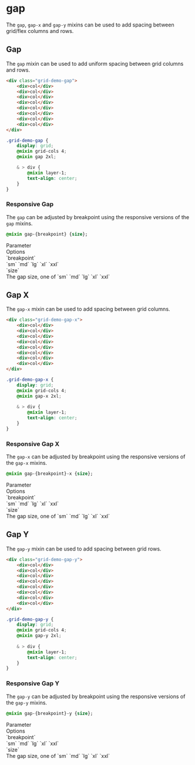 
<Meta title="Synergy Design System/Developer Docs/Mixins/Grid/gap"/>

# gap

The `gap`, `gap-x` and `gap-y` mixins can be used to add spacing between grid/flex columns and rows.

## Gap

The `gap` mixin can be used to add uniform spacing between grid columns and rows.

<Story of={GridStories.Gap}/>

```html
<div class="grid-demo-gap">
    <div>col</div>
    <div>col</div>
    <div>col</div>
    <div>col</div>
    <div>col</div>
    <div>col</div>
    <div>col</div>
    <div>col</div>
</div>
```

```css
.grid-demo-gap {
    display: grid;
    @mixin grid-cols 4;
    @mixin gap 2xl;

    & > div {
        @mixin layer-1;
        text-align: center;
    }
}
```
### Responsive Gap

The `gap` can be adjusted by breakpoint using the responsive versions of the `gap` mixins.

```css
@mixin gap-{breakpoint} {size};
```

<div className="table margin-bottom">
    <div>
        <div>Parameter</div>
        <div>Options</div>
    </div>
    <div>
        <div>`breakpoint`</div>
        <div>`sm` `md` `lg` `xl` `xxl`</div>
    </div>
    <div>
        <div>`size`</div>
        <div>The gap size, one of `sm` `md` `lg` `xl` `xxl`</div>
    </div>
</div>

## Gap X

The `gap-x` mixin can be used to add spacing between grid columns.

<Story of={GridStories.GapX}/>

```html
<div class="grid-demo-gap-x">
    <div>col</div>
    <div>col</div>
    <div>col</div>
    <div>col</div>
    <div>col</div>
    <div>col</div>
    <div>col</div>
    <div>col</div>
</div>
```

```css
.grid-demo-gap-x {
    display: grid;
    @mixin grid-cols 4;
    @mixin gap-x 2xl;
    
    & > div {
        @mixin layer-1;
        text-align: center;
    }
}
```
### Responsive Gap X

The `gap-x` can be adjusted by breakpoint using the responsive versions of the `gap-x` mixins.

```css
@mixin gap-{breakpoint}-x {size};
```

<div className="table margin-bottom">
    <div>
        <div>Parameter</div>
        <div>Options</div>
    </div>
    <div>
        <div>`breakpoint`</div>
        <div>`sm` `md` `lg` `xl` `xxl`</div>
    </div>
    <div>
        <div>`size`</div>
        <div>The gap size, one of `sm` `md` `lg` `xl` `xxl`</div>
    </div>
</div>

## Gap Y

The `gap-y` mixin can be used to add spacing between grid rows.

<Story of={GridStories.GapY}/>

```html
<div class="grid-demo-gap-y">
    <div>col</div>
    <div>col</div>
    <div>col</div>
    <div>col</div>
    <div>col</div>
    <div>col</div>
    <div>col</div>
    <div>col</div>
</div>
```

```css
.grid-demo-gap-y {
    display: grid;
    @mixin grid-cols 4;
    @mixin gap-y 2xl;
    
    & > div {
        @mixin layer-1;
        text-align: center;
    }
}
```
### Responsive Gap Y

The `gap-y` can be adjusted by breakpoint using the responsive versions of the `gap-y` mixins.

```css
@mixin gap-{breakpoint}-y {size};
```

<div className="table margin-bottom">
    <div>
        <div>Parameter</div>
        <div>Options</div>
    </div>
    <div>
        <div>`breakpoint`</div>
        <div>`sm` `md` `lg` `xl` `xxl`</div>
    </div>
    <div>
        <div>`size`</div>
        <div>The gap size, one of `sm` `md` `lg` `xl` `xxl`</div>
    </div>
</div>